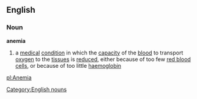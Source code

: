 ==English==
===Noun===
'''anemia'''
#a [[medical]] [[condition]] in which the [[capacity]] of the [[blood]] to transport [[oxygen]] to the [[tissue]]s is [[reduced]], either because of too few [[red blood cell]]s, or because of too little [[haemoglobin]]
[[Category:English nouns]]

[[pl:Anemia]]
